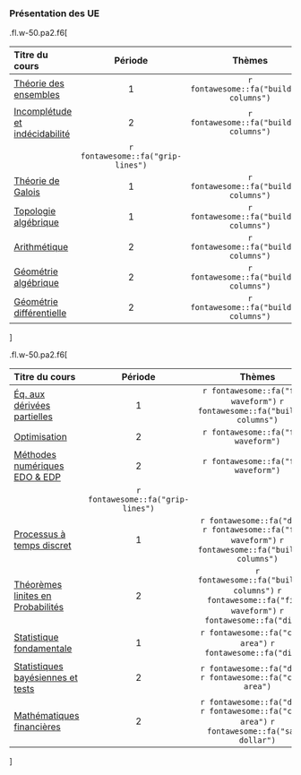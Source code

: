 

### Présentation des UE 

.fl.w-50.pa2.f6[

| Titre du cours                                                   |     Période    |   Thèmes               |
|:-----------------------------------------------------------------|:-----------:|:--------------------------:|
|[Théorie des ensembles ](http://master.math.univ-paris-diderot.fr/modules/m1math-s2-theorie-ensembles/) | 1 | `r fontawesome::fa("building-columns")`| 
|[Incomplétude et indécidabilité](http://master.math.univ-paris-diderot.fr/modules/m1math-s2-incompletude/)|2|`r fontawesome::fa("building-columns")`|
||`r fontawesome::fa("grip-lines")`||
|[Théorie de Galois](http://master.math.univ-paris-diderot.fr/modules/m1math-s2-galois/)               | 1 |  `r fontawesome::fa("building-columns")` |
|[Topologie algébrique](http://master.math.univ-paris-diderot.fr/modules/m1math-s2-topo-alg/)          | 1 |  `r fontawesome::fa("building-columns")`|
|[Arithmétique]("http://master.math.univ-paris-diderot.fr/modules/m1math-s2-arith/")| 2 | `r fontawesome::fa("building-columns")`|
|[Géométrie algébrique](http://master.math.univ-paris-diderot.fr/modules/m1math-s2-geom-alg/)| 2 |  `r fontawesome::fa("building-columns")`|
|[Géométrie différentielle](http://master.math.univ-paris-diderot.fr/modules/m1math-s2-geom-diff/)| 2 | `r fontawesome::fa("building-columns")`|

]

.fl.w-50.pa2.f6[

| Titre du cours                                                   |     Période    |   Thèmes               |
|:-----------------------------------------------------------------|:-----------:|:--------------------------:|   
|[Éq. aux dérivées partielles](http://master.math.univ-paris-diderot.fr/modules/m1math-s2-edp/)        | 1 |  `r fontawesome::fa("file-waveform")`  `r fontawesome::fa("building-columns")` | 
|[Optimisation]()| 2 |`r fontawesome::fa("file-waveform")`|
|[Méthodes numériques EDO & EDP]()| 2 |`r fontawesome::fa("file-waveform")`|         
||`r fontawesome::fa("grip-lines")`||
|[Processus à temps discret ](http://master.math.univ-paris-diderot.fr/modules/m1math-s2-martingales/) | 1 | `r fontawesome::fa("dice")` `r fontawesome::fa("file-waveform")` `r fontawesome::fa("building-columns")` |
|[Théorèmes linites en Probabilités](http://master.math.univ-paris-diderot.fr/modules/m1math-s2-markov/)| 2 | `r fontawesome::fa("building-columns")` `r fontawesome::fa("file-waveform")` `r fontawesome::fa("dice")`|
|[Statistique fondamentale](http://master.math.univ-paris-diderot.fr/modules/m1math-s2-stat-fonda/)| 1 | `r fontawesome::fa("chart-area")` `r fontawesome::fa("dice")`|
|[Statistiques bayésiennes et tests](http://master.math.univ-paris-diderot.fr/modules/m1math-s2-stat-bayes/)| 2 |`r fontawesome::fa("dice")` `r fontawesome::fa("chart-area")`|
|[Mathématiques financières](http://master.math.univ-paris-diderot.fr/modules/m1math-s2-math-fi/)| 2 |`r fontawesome::fa("dice")` `r fontawesome::fa("chart-area")` `r fontawesome::fa("sack-dollar")`|

]  


